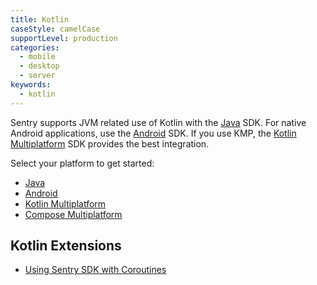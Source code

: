 ```yaml
---
title: Kotlin
caseStyle: camelCase
supportLevel: production
categories:
  - mobile
  - desktop
  - server
keywords:
  - kotlin
---
```


Sentry supports JVM related use of Kotlin with the [Java](/platforms/java) SDK. For native Android applications, use the [Android](/platforms/android) SDK. If you use KMP, the [Kotlin Multiplatform](/platforms/kotlin/guides/kotlin-multiplatform/) SDK provides the best integration.

Select your platform to get started:

- [Java](/platforms/java)
- [Android](/platforms/android)
- [Kotlin Multiplatform](/platforms/kotlin/guides/kotlin-multiplatform/)
- [Compose Multiplatform](/platforms/kotlin/guides/compose-multiplatform/)

## Kotlin Extensions

- [Using Sentry SDK with Coroutines](/platforms/java/enriching-events/scopes/#kotlin-coroutines)
